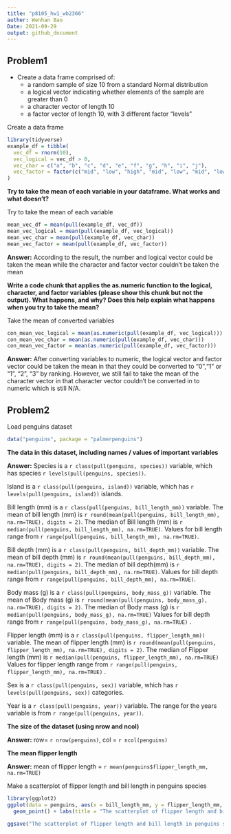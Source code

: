 ```yaml
---
title: "p8105_hw1_wb2366"
auther: Wenhan Bao
Date: 2021-09-29
output: github_document
---
```


## Problem1
- Create a data frame comprised of:
  - a random sample of size 10 from a standard Normal distribution
  - a logical vector indicating whether elements of the sample are greater than 0
  - a character vector of length 10
  - a factor vector of length 10, with 3 different factor “levels”

Create a data frame

```r
library(tidyverse)
example_df = tibble(
  vec_df = rnorm(10),
  vec_logical = vec_df > 0,
  vec_char = c("a", "b", "c", "d", "e", "f", "g", "h", "i", "j"),
  vec_factor = factor(c("mid", "low", "high", "mid", "low", "mid", "low", "high", "high", "low"))
)
```

**Try to take the mean of each variable in your dataframe. What works and what doesn't?**

Try to take the mean of each variable

```r
mean_vec_df = mean(pull(example_df, vec_df))
mean_vec_logical = mean(pull(example_df, vec_logical))
mean_vec_char = mean(pull(example_df, vec_char))
mean_vec_factor = mean(pull(example_df, vec_factor))
```

**Answer:** According to the result, the number and logical vector could be taken the mean while the character and factor vector couldn't be taken the mean

**Write a code chunk that applies the as.numeric function to the logical, character, and factor variables (please show this chunk but not the output). What happens, and why? Does this help explain what happens when you try to take the mean?**

Take the mean of converted variables

```r
con_mean_vec_logical = mean(as.numeric(pull(example_df, vec_logical)))
con_mean_vec_char = mean(as.numeric(pull(example_df, vec_char)))
con_mean_vec_factor = mean(as.numeric(pull(example_df, vec_factor)))
```

**Answer:** After converting variables to numeric, the logical vector and factor vector could be taken the mean in that they could be converted to "0","1" or "1", "2", "3" by ranking. However, we still fail to take the mean of the character vector in that character vector couldn't be converted in to numeric which is still N/A.


## Problem2

Load penguins dataset
```r
data("penguins", package = "palmerpenguins")
```

**The data in this dataset, including names / values of important variables**

**Answer:** 
Species is a `r class(pull(penguins, species))` variable, which has species `r levels(pull(penguins, species))`. 

Island is a `r class(pull(penguins, island))` variable, which has `r levels(pull(penguins, island))` islands.

Bill length (mm) is a `r class(pull(penguins, bill_length_mm))` variable. 
The mean of bill length (mm) is `r round(mean(pull(penguins, bill_length_mm), na.rm=TRUE), digits = 2)`.
The median of Bill length (mm) is `r median(pull(penguins, bill_length_mm), na.rm=TRUE)`.
Values for bill length range from `r range(pull(penguins, bill_length_mm), na.rm=TRUE)`.

Bill depth (mm) is a `r class(pull(penguins, bill_depth_mm))` variable. 
The mean of bill depth (mm) is `r round(mean(pull(penguins, bill_depth_mm), na.rm=TRUE), digits = 2)`. 
The median of bill depth(mm) is `r median(pull(penguins, bill_depth_mm), na.rm=TRUE)`. 
Values for bill depth range from `r range(pull(penguins, bill_depth_mm), na.rm=TRUE)`.

Body mass (g) is a `r class(pull(penguins, body_mass_g))` variable. 
The mean of Body mass (g) is `r round(mean(pull(penguins, body_mass_g), na.rm=TRUE), digits = 2)`. The median of Body mass (g) is `r median(pull(penguins, body_mass_g), na.rm=TRUE)`
Values for bill depth range from `r range(pull(penguins, body_mass_g), na.rm=TRUE)` . 

Flipper length (mm) is a `r class(pull(penguins, flipper_length_mm))` variable. 
The mean of flipper length (mm) is `r round(mean(pull(penguins, flipper_length_mm), na.rm=TRUE), digits = 2)`. 
The median of Flipper length (mm) is `r median(pull(penguins, flipper_length_mm), na.rm=TRUE)`
Values for flipper length range from `r range(pull(penguins, flipper_length_mm), na.rm=TRUE)` .

Sex is a `r class(pull(penguins, sex))` variable, which has `r levels(pull(penguins, sex))` categories.

Year is a `r class(pull(penguins, year))` variable. The range for the years variable is from `r range(pull(penguins, year))`.

**The size of the dataset (using nrow and ncol)**

**Answer:** row= `r nrow(penguins)`, col = `r ncol(penguins)`

**The mean flipper length**

**Answer:** mean of flipper length = `r mean(penguins$flipper_length_mm, na.rm=TRUE)`


Make a scatterplot of flipper length and bill length in penguins species

```r
library(ggplot2)
ggplot(data = penguins, aes(x = bill_length_mm, y = flipper_length_mm, color = species)) + 
  geom_point() + labs(title = "The scatterplot of flipper length and bill length in penguins species", x = "bill length (mm)", y = "flipper length (mm)")

ggsave("The scatterplot of flipper length and bill length in penguins species.pdf")
```


